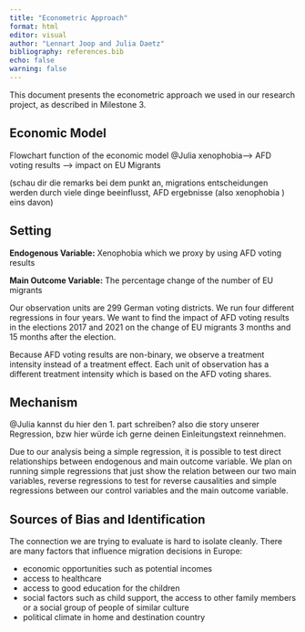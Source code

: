 ```yaml
---
title: "Econometric Approach"
format: html
editor: visual
author: "Lennart Joop and Julia Daetz"
bibliography: references.bib
echo: false
warning: false
---
```


This document presents the econometric approach we used in our research project, as described in Milestone 3.

## Economic Model

Flowchart function of the economic model @Julia xenophobia--\> AFD voting results --\> impact on EU Migrants

(schau dir die remarks bei dem punkt an, migrations entscheidungen werden durch viele dinge beeinflusst, AFD ergebnisse (also xenophobia ) eins davon)\

## Setting

**Endogenous Variable:** Xenophobia which we proxy by using AFD voting results

**Main Outcome Variable:** The percentage change of the number of EU migrants

Our observation units are 299 German voting districts. We run four different regressions in four years. We want to find the impact of AFD voting results in the elections 2017 and 2021 on the change of EU migrants 3 months and 15 months after the election.

Because AFD voting results are non-binary, we observe a treatment intensity instead of a treatment effect. Each unit of observation has a different treatment intensity which is based on the AFD voting shares.

## Mechanism

@Julia kannst du hier den 1. part schreiben? also die story unserer Regression, bzw hier würde ich gerne deinen Einleitungstext reinnehmen.

Due to our analysis being a simple regression, it is possible to test direct relationships between endogenous and main outcome variable. We plan on running simple regressions that just show the relation between our two main variables, reverse regressions to test for reverse causalities and simple regressions between our control variables and the main outcome variable.

## Sources of Bias and Identification

The connection we are trying to evaluate is hard to isolate cleanly. There are many factors that influence migration decisions in Europe:

-   economic opportunities such as potential incomes
-   access to healthcare
-   access to good education for the children
-   social factors such as child support, the access to other family members or a social group of people of similar culture
-   political climate in home and destination country